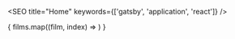 


<SEO title="Home" keywords={['gatsby', 'application', 'react']} />
<Toolbar />
<div
	style={{
		display: 'flex',
		flexDirection: 'row',
		flexWrap: 'wrap',
		justifyContent: 'space-between'
	}}
>
	{ films.map((film, index) => 
		<FilmItem 
			key={index}
			imageUrl={film.imageUrl}
			filmName={film.filmName}
			filmYear={film.filmYear}
			filmRating={film.filmRating}
			filmDay={film.filmDay}
			filmWatchDate={film.filmWatchDate}
		/>)
	}
</div>